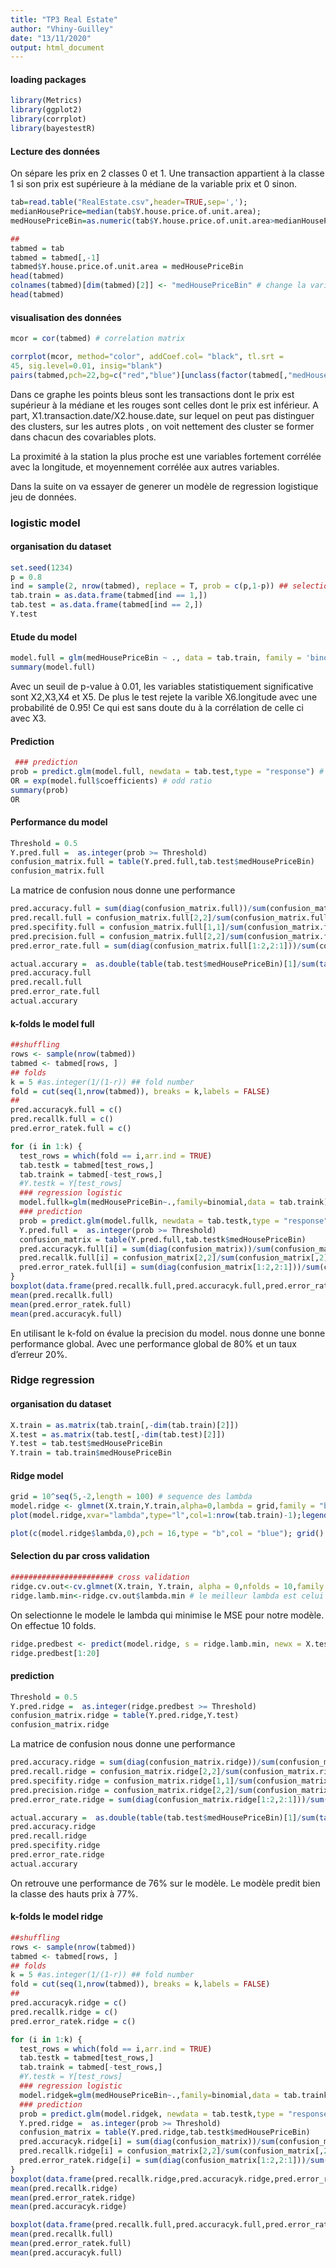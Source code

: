 ```yaml
---
title: "TP3 Real Estate"
author: "Vhiny-Guilley"
date: "13/11/2020"
output: html_document
---
```



#### loading packages
```r
library(Metrics)
library(ggplot2)
library(corrplot)
library(bayestestR)

```


#### Lecture des données

On sépare les prix en 2 classes 0 et 1. Une transaction appartient à la classe 1 si son prix est supérieure à la médiane de la variable prix et 0 sinon.

```r

tab=read.table("RealEstate.csv",header=TRUE,sep=',');
medianHousePrice=median(tab$Y.house.price.of.unit.area);
medHousePriceBin=as.numeric(tab$Y.house.price.of.unit.area>medianHousePrice);

## 
tabmed = tab
tabmed = tabmed[,-1]
tabmed$Y.house.price.of.unit.area = medHousePriceBin
head(tabmed)
colnames(tabmed)[dim(tabmed)[2]] <- "medHousePriceBin" # change la variable price en medHousePriceBin dans le tableau.
head(tabmed)


```
#### visualisation des données

```r
mcor = cor(tabmed) # correlation matrix

corrplot(mcor, method="color", addCoef.col= "black", tl.srt =
45, sig.level=0.01, insig="blank")
pairs(tabmed,pch=22,bg=c("red","blue")[unclass(factor(tabmed[,"medHousePriceBin"]))])
```
Dans ce graphe les points bleus sont les transactions dont le prix est supérieur à la médiane et les rouges sont celles dont le prix est inférieur. A part, X1.transaction.date/X2.house.date, sur lequel on peut pas distinguer des clusters, sur les autres plots , on voit nettement des cluster se former dans chacun des covariables plots.

La proximité à la station la plus proche est une variables fortement corrélée avec la longitude, et moyennement corrélée aux autres variables.


Dans la suite on va essayer de generer un modèle de regression logistique jeu de données.

### logistic model
#### organisation du dataset
```r
set.seed(1234)
p = 0.8
ind = sample(2, nrow(tabmed), replace = T, prob = c(p,1-p)) ## selection aleatoire 80 - 20 des indices du tableau 
tab.train = as.data.frame(tabmed[ind == 1,])
tab.test = as.data.frame(tabmed[ind == 2,])
Y.test
```

#### Etude du model
```r
model.full = glm(medHousePriceBin ~ ., data = tab.train, family = 'binomial')
summary(model.full)
```
Avec un seuil de p-value à 0.01, les variables  statistiquement significative sont X2,X3,X4 et X5. De plus le test rejete la varible X6.longitude avec une probabilité de 0.95! Ce qui est sans doute du à la corrélation de celle ci avec X3.



#### Prediction
```r
 ### prediction
prob = predict.glm(model.full, newdata = tab.test,type = "response") # give the predicted probability
OR = exp(model.full$coefficients) # odd ratio
summary(prob)
OR
```

#### Performance du model 
```r
Threshold = 0.5
Y.pred.full =  as.integer(prob >= Threshold) 
confusion_matrix.full = table(Y.pred.full,tab.test$medHousePriceBin)
confusion_matrix.full
```

La matrice de confusion nous donne une performance

```r
pred.accuracy.full = sum(diag(confusion_matrix.full))/sum(confusion_matrix.full)*100#   prediction accuracy
pred.recall.full = confusion_matrix.full[2,2]/sum(confusion_matrix.full[,2])*100 # probabilité de bien predire les hauts prix  
pred.specifity.full = confusion_matrix.full[1,1]/sum(confusion_matrix.full[,1])*100 # probabilité de bien predire les bas prix  
pred.precision.full = confusion_matrix.full[2,2]/sum(confusion_matrix.full[2,])*100
pred.error_rate.full = sum(diag(confusion_matrix.full[1:2,2:1]))/sum(confusion_matrix.full) *100 # probabilité d'obtenir une erreur

actual.accurary =  as.double(table(tab.test$medHousePriceBin)[1]/sum(table(tab.test$medHousePriceBin))) # model accuracy
pred.accuracy.full
pred.recall.full
pred.error_rate.full
actual.accurary
```


#### k-folds le model full

```r
##shuffling
rows <- sample(nrow(tabmed))
tabmed <- tabmed[rows, ]
## folds
k = 5 #as.integer(1/(1-r)) ## fold number
fold = cut(seq(1,nrow(tabmed)), breaks = k,labels = FALSE)
##
pred.accuracyk.full = c()
pred.recallk.full = c()
pred.error_ratek.full = c()

for (i in 1:k) {
  test_rows = which(fold == i,arr.ind = TRUE) 
  tab.testk = tabmed[test_rows,]
  tab.traink = tabmed[-test_rows,]
  #Y.testk = Y[test_rows]
  ### regression logistic 
  model.fullk=glm(medHousePriceBin~.,family=binomial,data = tab.traink)
  ### prediction
  prob = predict.glm(model.fullk, newdata = tab.testk,type = "response") # give prob
  Y.pred.full =  as.integer(prob >= Threshold) 
  confusion_matrix = table(Y.pred.full,tab.testk$medHousePriceBin)
  pred.accuracyk.full[i] = sum(diag(confusion_matrix))/sum(confusion_matrix)*100#   prediction accuracy
  pred.recallk.full[i] = confusion_matrix[2,2]/sum(confusion_matrix[,2])*100 # the prediction of being ill ability
  pred.error_ratek.full[i] = sum(diag(confusion_matrix[1:2,2:1]))/sum(confusion_matrix) *100 
}
boxplot(data.frame(pred.recallk.full,pred.accuracyk.full,pred.error_ratek.full))
mean(pred.recallk.full)
mean(pred.error_ratek.full)
mean(pred.accuracyk.full)
```

En utilisant le k-fold  on évalue la precision du model. nous donne une bonne performance global. Avec une performance global de 80% et un taux d'erreur 20%.

### Ridge regression
#### organisation du dataset

```r
X.train = as.matrix(tab.train[,-dim(tab.train)[2]])
X.test = as.matrix(tab.test[,-dim(tab.test)[2]])
Y.test = tab.test$medHousePriceBin
Y.train = tab.train$medHousePriceBin
```

#### Ridge model
```r
grid = 10^seq(5,-2,length = 100) # sequence des lambda
model.ridge <- glmnet(X.train,Y.train,alpha=0,lambda = grid,family = "binomial")
plot(model.ridge,xvar="lambda",type="l",col=1:nrow(tab.train)-1);legend("topright",legend=colnames(tab.train[,1:ncol(tab.train)-1]), col=1:10, lty=1)
```

```r
plot(c(model.ridge$lambda,0),pch = 16,type = "b",col = "blue"); grid()
```

#### Selection du \lambda par cross validation
```r
####################### cross validation
ridge.cv.out<-cv.glmnet(X.train, Y.train, alpha = 0,nfolds = 10,family = "binomial"); ridge.cv.out # on sélectionne la meilleure valeur de lambda par validation croisée
ridge.lamb.min<-ridge.cv.out$lambda.min # le meilleur lambda est celui qui produit the min MSE

```

On selectionne le modele le lambda qui minimise le MSE pour notre modèle. On effectue 10 folds.

```r
ridge.predbest <- predict(model.ridge, s = ridge.lamb.min, newx = X.test,type = 'response')
ridge.predbest[1:20]

```
#### prediction
```r
Threshold = 0.5
Y.pred.ridge =  as.integer(ridge.predbest >= Threshold)
confusion_matrix.ridge = table(Y.pred.ridge,Y.test)
confusion_matrix.ridge

```
La matrice de confusion nous donne une performance

```r
pred.accuracy.ridge = sum(diag(confusion_matrix.ridge))/sum(confusion_matrix.ridge)*100#   prediction accuracy
pred.recall.ridge = confusion_matrix.ridge[2,2]/sum(confusion_matrix.ridge[,2])*100 # probabilité de bien predire les hauts prix  
pred.specifity.ridge = confusion_matrix.ridge[1,1]/sum(confusion_matrix.ridge[,1])*100 # probabilité de bien predire les bas prix  
pred.precision.ridge = confusion_matrix.ridge[2,2]/sum(confusion_matrix.ridge[2,])*100
pred.error_rate.ridge = sum(diag(confusion_matrix.ridge[1:2,2:1]))/sum(confusion_matrix.ridge) *100 # probabilité d'obtenir une erreur

actual.accurary =  as.double(table(tab.test$medHousePriceBin)[1]/sum(table(tab.test$medHousePriceBin))) # model accuracy
pred.accuracy.ridge
pred.recall.ridge
pred.specifity.ridge
pred.error_rate.ridge
actual.accurary
```
On retrouve une performance de 76% sur le modèle. Le modèle predit bien la classe des hauts prix à 77%.


#### k-folds le model ridge

```r
##shuffling
rows <- sample(nrow(tabmed))
tabmed <- tabmed[rows, ]
## folds
k = 5 #as.integer(1/(1-r)) ## fold number
fold = cut(seq(1,nrow(tabmed)), breaks = k,labels = FALSE)
##
pred.accuracyk.ridge = c()
pred.recallk.ridge = c()
pred.error_ratek.ridge = c()

for (i in 1:k) {
  test_rows = which(fold == i,arr.ind = TRUE) 
  tab.testk = tabmed[test_rows,]
  tab.traink = tabmed[-test_rows,]
  #Y.testk = Y[test_rows]
  ### regression logistic 
  model.ridgek=glm(medHousePriceBin~.,family=binomial,data = tab.traink)
  ### prediction
  prob = predict.glm(model.ridgek, newdata = tab.testk,type = "response") # give prob
  Y.pred.ridge =  as.integer(prob >= Threshold) 
  confusion_matrix = table(Y.pred.ridge,tab.testk$medHousePriceBin)
  pred.accuracyk.ridge[i] = sum(diag(confusion_matrix))/sum(confusion_matrix)*100#   prediction accuracy
  pred.recallk.ridge[i] = confusion_matrix[2,2]/sum(confusion_matrix[,2])*100 # the prediction of being ill ability
  pred.error_ratek.ridge[i] = sum(diag(confusion_matrix[1:2,2:1]))/sum(confusion_matrix) *100 
}
boxplot(data.frame(pred.recallk.ridge,pred.accuracyk.ridge,pred.error_ratek.ridge))
mean(pred.recallk.ridge)
mean(pred.error_ratek.ridge)
mean(pred.accuracyk.ridge)
```
```r
boxplot(data.frame(pred.recallk.full,pred.accuracyk.full,pred.error_ratek.full))
mean(pred.recallk.full)
mean(pred.error_ratek.full)
mean(pred.accuracyk.full)
```

